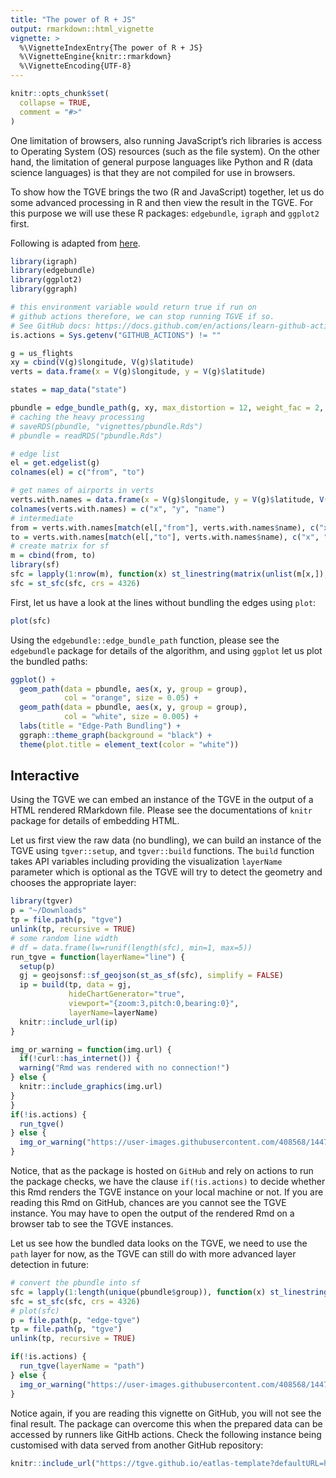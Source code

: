```yaml
---
title: "The power of R + JS"
output: rmarkdown::html_vignette
vignette: >
  %\VignetteIndexEntry{The power of R + JS}
  %\VignetteEngine{knitr::rmarkdown}
  %\VignetteEncoding{UTF-8}
---
```


```r
knitr::opts_chunk$set(
  collapse = TRUE,
  comment = "#>"
)
```

<!-- R users are aware of the RStudio approach to bringing R and JavaScript together in ShinyJS. They are also aware how useful RMarkdown documents (such as this one) are. In this vignette we will outline the approach TGVE has taken to bring together a front-end application such as the TGVE and R. -->

One limitation of browsers, also running JavaScript's rich libraries is access to Operating System (OS) resources (such as the file system). On the other hand, the limitation of general purpose languages like Python and R (data science languages) is that they are not compiled for use in browsers.

To show how the TGVE brings the two (R and JavaScript) together, let us do some advanced processing in R and then view the result in the TGVE. For this purpose we will use these R packages: `edgebundle`, `igraph` and `ggplot2` first.

Following is adapted from [here](https://github.com/schochastics/edgebundle).

```r
library(igraph)
library(edgebundle)
library(ggplot2)
library(ggraph)

# this environment variable would return true if run on 
# github actions therefore, we can stop running TGVE if so.
# See GitHub docs: https://docs.github.com/en/actions/learn-github-actions/environment-variables
is.actions = Sys.getenv("GITHUB_ACTIONS") != ""

g = us_flights
xy = cbind(V(g)$longitude, V(g)$latitude)
verts = data.frame(x = V(g)$longitude, y = V(g)$latitude)

states = map_data("state")

pbundle = edge_bundle_path(g, xy, max_distortion = 12, weight_fac = 2, segments = 50)
# caching the heavy processing
# saveRDS(pbundle, "vignettes/pbundle.Rds")
# pbundle = readRDS("pbundle.Rds")

# edge list
el = get.edgelist(g)
colnames(el) = c("from", "to")

# get names of airports in verts
verts.with.names = data.frame(x = V(g)$longitude, y = V(g)$latitude, V(g)$name)
colnames(verts.with.names) = c("x", "y", "name")
# intermediate
from = verts.with.names[match(el[,"from"], verts.with.names$name), c("x", "y")]
to = verts.with.names[match(el[,"to"], verts.with.names$name), c("x", "y")]
# create matrix for sf
m = cbind(from, to)
library(sf)
sfc = lapply(1:nrow(m), function(x) st_linestring(matrix(unlist(m[x,]), ncol = 2, byrow = TRUE)))
sfc = st_sfc(sfc, crs = 4326)
```


First, let us have a look at the lines without bundling the edges using `plot`:
```r
plot(sfc)
```

Using the `edgebundle::edge_bundle_path` function, please see the `edgebundle` package for details of the algorithm, and using `ggplot` let us plot the bundled paths:
```r
ggplot() +
  geom_path(data = pbundle, aes(x, y, group = group),
            col = "orange", size = 0.05) +
  geom_path(data = pbundle, aes(x, y, group = group),
            col = "white", size = 0.005) +
  labs(title = "Edge-Path Bundling") +
  ggraph::theme_graph(background = "black") +
  theme(plot.title = element_text(color = "white"))

```

## Interactive

Using the TGVE we can embed an instance of the TGVE in the output of a HTML rendered RMarkdown file. Please see the documentations of `knitr` package for details of embedding HTML. 

Let us first view the raw data (no bundling), we can build an instance of the TGVE using `tgver::setup`,  and `tgver::build` functions. The `build` function takes API variables including providing the visualization `layerName` parameter which is optional as the TGVE will try to detect the geometry and chooses the appropriate layer:

```r
library(tgver)
p = "~/Downloads"
tp = file.path(p, "tgve")
unlink(tp, recursive = TRUE)
# some random line width
# df = data.frame(lw=runif(length(sfc), min=1, max=5))
run_tgve = function(layerName="line") {
  setup(p)
  gj = geojsonsf::sf_geojson(st_as_sf(sfc), simplify = FALSE)
  ip = build(tp, data = gj,
             hideChartGenerator="true",
             viewport="{zoom:3,pitch:0,bearing:0}",
             layerName=layerName)
  knitr::include_url(ip)
}

img_or_warning = function(img.url) {
  if(!curl::has_internet()) {
  warning("Rmd was rendered with no connection!")
} else {
  knitr::include_graphics(img.url)
}
}
if(!is.actions) {
  run_tgve()
} else {
  img_or_warning("https://user-images.githubusercontent.com/408568/144712831-7d2aec72-0af4-4ca9-b2e0-2316d7533753.png")
}
```
Notice, that as the package is hosted on `GitHub` and rely on actions to run the package checks, we have the clause `if(!is.actions)` to decide whether this Rmd renders the TGVE instance on your local machine or not. If you are reading this Rmd on GitHub, chances are you cannot see the TGVE instance. You may have to open the output of the rendered Rmd on a browser tab to see the TGVE instances.

Let us see how the bundled data looks on the TGVE, we need to use the `path` layer for now, as the TGVE can still do with more advanced layer detection in future:

```r
# convert the pbundle into sf
sfc = lapply(1:length(unique(pbundle$group)), function(x) st_linestring(matrix(unlist(pbundle[pbundle$group == x, 1:2]), ncol = 2)))
sfc = st_sfc(sfc, crs = 4326)
# plot(sfc)
p = file.path(p, "edge-tgve")
tp = file.path(p, "tgve")
unlink(tp, recursive = TRUE)

if(!is.actions) {
  run_tgve(layerName = "path")
} else {
  img_or_warning("https://user-images.githubusercontent.com/408568/144713110-245cf94e-826d-4525-bc48-ac7c97220c71.png")
}
```

Notice again, if you are reading this vignette on GitHub, you will not see the final result. The package can overcome this when the prepared data can be accessed by runners like GitHb actions. Check the following instance being customised with data served from another GitHub repository:

```r
knitr::include_url("https://tgve.github.io/eatlas-template?defaultURL=https://raw.githubusercontent.com/layik/eatlas-data/main/casualties_100.geojson&layerName=heatmap")
```

